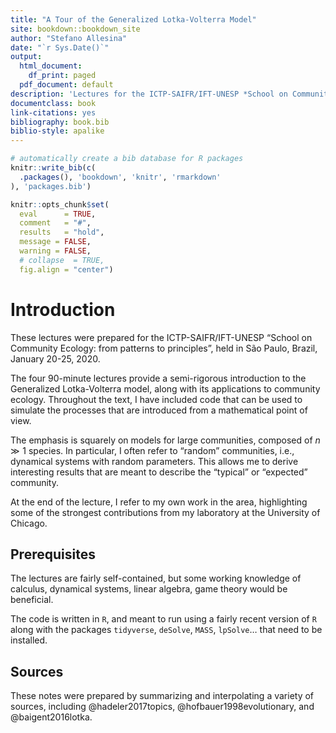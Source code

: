 ```yaml
--- 
title: "A Tour of the Generalized Lotka-Volterra Model"
site: bookdown::bookdown_site
author: "Stefano Allesina"
date: "`r Sys.Date()`"
output:
  html_document:
    df_print: paged
  pdf_document: default
description: 'Lectures for the ICTP-SAIFR/IFT-UNESP *School on Community Ecology: from patterns to principles* '
documentclass: book
link-citations: yes
bibliography: book.bib
biblio-style: apalike
---
```


```r
# automatically create a bib database for R packages
knitr::write_bib(c(
  .packages(), 'bookdown', 'knitr', 'rmarkdown'
), 'packages.bib')
```

```r
knitr::opts_chunk$set(
  eval      = TRUE,
  comment   = "#",
  results   = "hold",
  message = FALSE,
  warning = FALSE,
  # collapse  = TRUE,
  fig.align = "center")
```

# Introduction

These lectures were prepared for the ICTP-SAIFR/IFT-UNESP "School on Community Ecology: from patterns to principles", held in São Paulo, Brazil, January 20-25, 2020.

The four 90-minute lectures provide a semi-rigorous introduction to the Generalized Lotka-Volterra model, along with its applications to community ecology. Throughout the text, I have included code that can be used to simulate the processes that are introduced from a mathematical point of view. 

The emphasis is squarely on models for large communities, composed of $n \gg 1$ species. In particular, I often refer to "random" communities, i.e., dynamical systems with random parameters. This allows me to derive interesting results that are meant to describe the "typical" or "expected" community.

At the end of the lecture, I refer to my own work in the area, highlighting some of the strongest contributions from my laboratory at the University of Chicago. 

## Prerequisites

The lectures are fairly self-contained, but some working knowledge of calculus, dynamical systems, linear algebra, game theory would be beneficial.

The code is written in `R`, and meant to run using a fairly recent version of `R` along with the packages `tidyverse`, `deSolve`, `MASS`, `lpSolve`... that need to be installed.

## Sources

These notes were prepared by summarizing and interpolating a variety of sources, including @hadeler2017topics, @hofbauer1998evolutionary, and @baigent2016lotka.

